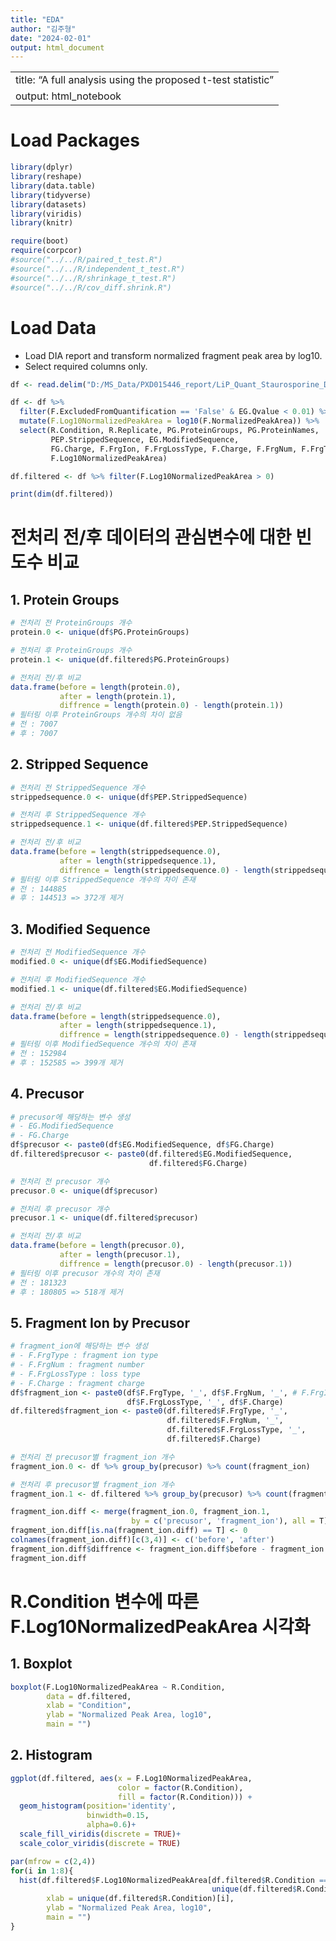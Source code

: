 ```yaml
---
title: "EDA"
author: "김주형"
date: "2024-02-01"
output: html_document
---
```


---
title: "A full analysis using the proposed t-test statistic"
output: html_notebook
---

# Load Packages

```r
library(dplyr)
library(reshape)
library(data.table)
library(tidyverse)
library(datasets)
library(viridis)
library(knitr)

require(boot)
require(corpcor)
#source("../../R/paired_t_test.R")
#source("../../R/independent_t_test.R")
#source("../../R/shrinkage_t_test.R")
#source("../../R/cov_diff.shrink.R")
```

# Load Data

* Load DIA report and transform normalized fragment peak area by log10.
* Select required columns only.

```r
df <- read.delim("D:/MS_Data/PXD015446_report/LiP_Quant_Staurosporine_Dose_Response_HeLa_Report.xls", header = TRUE)

df <- df %>% 
  filter(F.ExcludedFromQuantification == 'False' & EG.Qvalue < 0.01) %>%
  mutate(F.Log10NormalizedPeakArea = log10(F.NormalizedPeakArea)) %>%
  select(R.Condition, R.Replicate, PG.ProteinGroups, PG.ProteinNames,
         PEP.StrippedSequence, EG.ModifiedSequence,
         FG.Charge, F.FrgIon, F.FrgLossType, F.Charge, F.FrgNum, F.FrgType,
         F.Log10NormalizedPeakArea)
```

```r
df.filtered <- df %>% filter(F.Log10NormalizedPeakArea > 0)

print(dim(df.filtered))
```

# 전처리 전/후 데이터의 관심변수에 대한 빈도수 비교
## 1. Protein Groups
```r
# 전처리 전 ProteinGroups 개수
protein.0 <- unique(df$PG.ProteinGroups)

# 전처리 후 ProteinGroups 개수
protein.1 <- unique(df.filtered$PG.ProteinGroups)

# 전처리 전/후 비교
data.frame(before = length(protein.0),
           after = length(protein.1),
           diffrence = length(protein.0) - length(protein.1))
# 필터링 이후 ProteinGroups 개수의 차이 없음
# 전 : 7007
# 후 : 7007
```
## 2. Stripped Sequence
```r
# 전처리 전 StrippedSequence 개수
strippedsequence.0 <- unique(df$PEP.StrippedSequence)

# 전처리 후 StrippedSequence 개수
strippedsequence.1 <- unique(df.filtered$PEP.StrippedSequence)

# 전처리 전/후 비교
data.frame(before = length(strippedsequence.0),
           after = length(strippedsequence.1),
           diffrence = length(strippedsequence.0) - length(strippedsequence.1))
# 필터링 이후 StrippedSequence 개수의 차이 존재
# 전 : 144885
# 후 : 144513 => 372개 제거
```
## 3. Modified Sequence
```r
# 전처리 전 ModifiedSequence 개수
modified.0 <- unique(df$EG.ModifiedSequence)

# 전처리 후 ModifiedSequence 개수
modified.1 <- unique(df.filtered$EG.ModifiedSequence)

# 전처리 전/후 비교
data.frame(before = length(strippedsequence.0),
           after = length(strippedsequence.1),
           diffrence = length(strippedsequence.0) - length(strippedsequence.1))
# 필터링 이후 ModifiedSequence 개수의 차이 존재
# 전 : 152984
# 후 : 152585 => 399개 제거
```
## 4. Precusor
```r
# precusor에 해당하는 변수 생성
# - EG.ModifiedSequence
# - FG.Charge
df$precusor <- paste0(df$EG.ModifiedSequence, df$FG.Charge)
df.filtered$precusor <- paste0(df.filtered$EG.ModifiedSequence,
                               df.filtered$FG.Charge)

# 전처리 전 precusor 개수
precusor.0 <- unique(df$precusor)

# 전처리 후 precusor 개수
precusor.1 <- unique(df.filtered$precusor)

# 전처리 전/후 비교 
data.frame(before = length(precusor.0),
           after = length(precusor.1),
           diffrence = length(precusor.0) - length(precusor.1))
# 필터링 이후 precusor 개수의 차이 존재
# 전 : 181323
# 후 : 180805 => 518개 제거
```
## 5. Fragment Ion by Precusor
```r
# fragment_ion에 해당하는 변수 생성
# - F.FrgType : fragment ion type
# - F.FrgNum : fragment number
# - F.FrgLossType : loss type
# - F.Charge : fragment charge
df$fragment_ion <- paste0(df$F.FrgType, '_', df$F.FrgNum, '_', # F.FrgIon 변수와 동일
                          df$F.FrgLossType, '_', df$F.Charge)
df.filtered$fragment_ion <- paste0(df.filtered$F.FrgType, '_',
                                   df.filtered$F.FrgNum, '_',
                                   df.filtered$F.FrgLossType, '_',
                                   df.filtered$F.Charge)

# 전처리 전 precusor별 fragment_ion 개수
fragment_ion.0 <- df %>% group_by(precusor) %>% count(fragment_ion)

# 전처리 후 precusor별 fragment_ion 개수
fragment_ion.1 <- df.filtered %>% group_by(precusor) %>% count(fragment_ion)

fragment_ion.diff <- merge(fragment_ion.0, fragment_ion.1,
                           by = c('precusor', 'fragment_ion'), all = T)
fragment_ion.diff[is.na(fragment_ion.diff) == T] <- 0
colnames(fragment_ion.diff)[c(3,4)] <- c('before', 'after')
fragment_ion.diff$diffrence <- fragment_ion.diff$before - fragment_ion.diff$after
fragment_ion.diff
```

# R.Condition 변수에 따른 F.Log10NormalizedPeakArea 시각화
## 1. Boxplot
```r
boxplot(F.Log10NormalizedPeakArea ~ R.Condition, 
        data = df.filtered, 
        xlab = "Condition", 
        ylab = "Normalized Peak Area, log10", 
        main = "")
```
## 2. Histogram
```r
ggplot(df.filtered, aes(x = F.Log10NormalizedPeakArea,
                        color = factor(R.Condition),
                        fill = factor(R.Condition))) +
  geom_histogram(position='identity',
                 binwidth=0.15,
                 alpha=0.6)+
  scale_fill_viridis(discrete = TRUE)+
  scale_color_viridis(discrete = TRUE)
```

```r
par(mfrow = c(2,4))
for(i in 1:8){
  hist(df.filtered$F.Log10NormalizedPeakArea[df.filtered$R.Condition ==
                                             unique(df.filtered$R.Condition)[i]], 
        xlab = unique(df.filtered$R.Condition)[i], 
        ylab = "Normalized Peak Area, log10", 
        main = "")
}
```